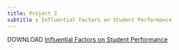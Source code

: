 ```yaml
---
title: Project 2
subtitle : Influential Factors on Student Performance
---
```


DOWNLOAD [Influential Factors on Student Performance](/Influential Factors on Student Performance.pdf)